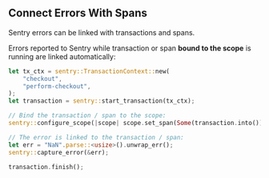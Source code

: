 ## Connect Errors With Spans

Sentry errors can be linked with transactions and spans.

Errors reported to Sentry while transaction or span **bound to the scope** is running are linked automatically:

```rust
let tx_ctx = sentry::TransactionContext::new(
    "checkout",
    "perform-checkout",
);
let transaction = sentry::start_transaction(tx_ctx);

// Bind the transaction / span to the scope:
sentry::configure_scope(|scope| scope.set_span(Some(transaction.into())));

// The error is linked to the transaction / span:
let err = "NaN".parse::<usize>().unwrap_err();
sentry::capture_error(&err);

transaction.finish();
```

